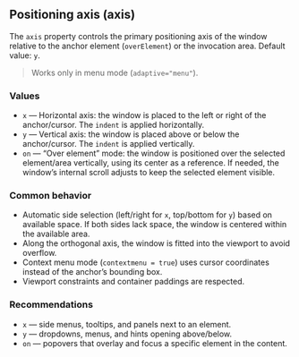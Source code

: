 ## Positioning axis (axis)

The `axis` property controls the primary positioning axis of the window relative to the anchor element (`overElement`) or the invocation area.
Default value: `y`.

> Works only in menu mode (`adaptive="menu"`).

### Values

- `x` — Horizontal axis: the window is placed to the left or right of the anchor/cursor. The `indent` is applied horizontally.
- `y` — Vertical axis: the window is placed above or below the anchor/cursor. The `indent` is applied vertically.
- `on` — “Over element” mode: the window is positioned over the selected element/area vertically, using its center as a reference. If needed, the window’s internal scroll adjusts to keep the selected element visible.

### Common behavior

- Automatic side selection (left/right for `x`, top/bottom for `y`) based on available space. If both sides lack space, the window is centered within the available area.
- Along the orthogonal axis, the window is fitted into the viewport to avoid overflow.
- Context menu mode (`contextmenu = true`) uses cursor coordinates instead of the anchor’s bounding box.
- Viewport constraints and container paddings are respected.

### Recommendations

- `x` — side menus, tooltips, and panels next to an element.
- `y` — dropdowns, menus, and hints opening above/below.
- `on` — popovers that overlay and focus a specific element in the content.
